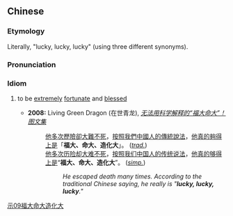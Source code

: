==Chinese==
{{zh-forms|type=11221}}

===Etymology===
Literally, "lucky, lucky, lucky" (using three different synonyms).

===Pronunciation===
{{zh-pron
|m=fú dà mìngdà zàohua dà
|cat=id
}}

===Idiom===
{{zh-idiom}}

# {{lb|zh|slang}} to be [[extremely]] [[fortunate]] and [[blessed]]
#* '''2008:''' Living Green Dragon (在世青龙), ''[http://bbs.okjsw.com/thread-1893-1-1.html 无法用科学解释的“福大命大”！图文集]''
#*: [[他]][[多]][[次]][[歷險]][[卻]][[大難不死]]，[[按照]][[我們]][[中國人]][[的]][[傳統]][[說法]]，[[他]][[真的]][[夠得上]][[是]]「'''福大、命大、造化大'''」。 (''[[Traditional Chinese|trad.]]'')
#*: [[他]][[多]][[次]][[历险]][[却]][[大难不死]]，[[按照]][[我们]][[中国人]][[的]][[传统]][[说法]]，[[他]][[真的]][[够得上]][[是]]“'''福大、命大、造化大'''”。 (''[[Simplified Chinese|simp.]]'')
#*:: ''He escaped death many times. According to the traditional Chinese saying, he really is "'''lucky, lucky, lucky'''."''

[[Category:Mandarin slang|示09福大命大造化大]]